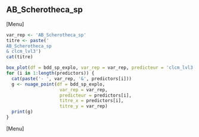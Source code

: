 ##  AB_Scherotheca_sp
[Menu]
```r
var_rep <- 'AB_Scherotheca_sp'
titre <- paste('
AB_Scherotheca_sp
& clcm_lvl3')
cat(titre)

box_plot(df = bdd_sp_explo, var_rep = var_rep, predicteur = 'clcm_lvl3', titre_x = 'clcm_lvl3', titre_y = var_rep)
for (i in 1:length(predictors)) {
  cat(paste('- ', var_rep, '&', predictors[i]))
  g <- nuage_point(df = bdd_sp_explo,
                    var_rep = var_rep,
                    predicteur = predictors[i],
                    titre_x = predictors[i],
                    titre_y = var_rep)
  print(g)
}
```
[Menu] 



